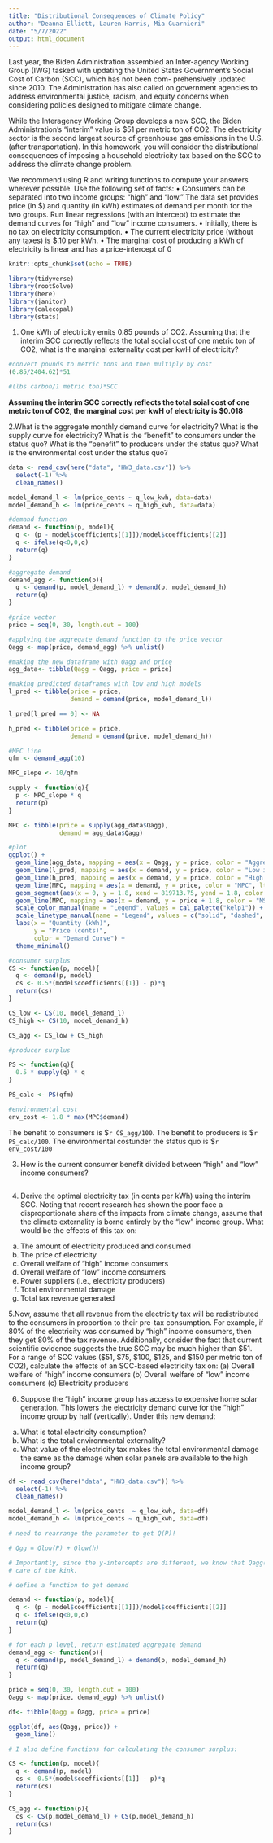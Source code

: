 ```yaml
---
title: "Distributional Consequences of Climate Policy"
author: "Deanna Elliott, Lauren Harris, Mia Guarnieri"
date: "5/7/2022"
output: html_document
---
```


Last year, the Biden Administration assembled an Inter-agency Working Group (IWG) tasked with
updating the United States Government’s Social Cost of Carbon (SCC), which has not been com-
prehensively updated since 2010. The Administration has also called on government agencies to
address environmental justice, racism, and equity concerns when considering policies designed to
mitigate climate change.

While the Interagency Working Group develops a new SCC, the Biden Administration’s “interim”
value is $51 per metric ton of CO2. The electricity sector is the second largest source of greenhouse
gas emissions in the U.S. (after transportation). In this homework, you will consider the distributional consequences of imposing a household electricity tax based on the SCC to address the climate
change problem.

We recommend using R and writing functions to compute your answers wherever possible.
Use the following set of facts:
• Consumers can be separated into two income groups: “high” and “low.” The data set provides
price (in $) and quantity (in kWh) estimates of demand per month for the two groups. Run
linear regressions (with an intercept) to estimate the demand curves for “high” and “low”
income consumers.
• Initially, there is no tax on electricity consumption.
• The current electricity price (without any taxes) is $.10 per kWh.
• The marginal cost of producing a kWh of electricity is linear and has a price-intercept of 0

```r
knitr::opts_chunk$set(echo = TRUE)

library(tidyverse)
library(rootSolve)
library(here)
library(janitor)
library(calecopal)
library(stats)
```

1. One kWh of electricity emits 0.85 pounds of CO2. Assuming that the interim SCC correctly reflects the total social cost of one metric ton of CO2, what is the marginal externality cost per kwH of electricity?

```r
#convert pounds to metric tons and then multiply by cost
(0.85/2404.62)*51

#(lbs carbon/1 metric ton)*SCC

```

**Assuming the interim SCC correctly reflects the total soial cost of one metric ton of CO2, the marginal cost per kwH of electricity is $0.018**

2.What is the aggregate monthly demand curve for electricity? What is the supply curve for electricity? What is the “benefit” to consumers under the status quo? What is the “benefit” to producers under the status quo? What is the environmental cost under the status quo?

```r
data <- read_csv(here("data", "HW3_data.csv")) %>% 
  select(-1) %>% 
  clean_names()

model_demand_l <- lm(price_cents ~ q_low_kwh, data=data)
model_demand_h <- lm(price_cents ~ q_high_kwh, data=data)

#demand function
demand <- function(p, model){
  q <- (p - model$coefficients[[1]])/model$coefficients[[2]]
  q <- ifelse(q<0,0,q)
  return(q)
}

#aggregate demand
demand_agg <- function(p){
  q <- demand(p, model_demand_l) + demand(p, model_demand_h)
  return(q)
}

#price vector
price = seq(0, 30, length.out = 100)

#applying the aggregate demand function to the price vector
Qagg <- map(price, demand_agg) %>% unlist()

#making the new dataframe with Qagg and price
agg_data<- tibble(Qagg = Qagg, price = price)

#making predicted dataframes with low and high models
l_pred <- tibble(price = price,
                 demand = demand(price, model_demand_l))

l_pred[l_pred == 0] <- NA

h_pred <- tibble(price = price,
                 demand = demand(price, model_demand_h))

#MPC line
qfm <- demand_agg(10)

MPC_slope <- 10/qfm

supply <- function(q){
  p <- MPC_slope * q
  return(p)
}

MPC <- tibble(price = supply(agg_data$Qagg),
              demand = agg_data$Qagg)

#plot
ggplot() +
  geom_line(agg_data, mapping = aes(x = Qagg, y = price, color = "Aggregate", lty = "Aggregate")) +
  geom_line(l_pred, mapping = aes(x = demand, y = price, color = "Low income", lty = "Low income")) +
  geom_line(h_pred, mapping = aes(x = demand, y = price, color = "High income", lty = "High income")) +
  geom_line(MPC, mapping = aes(x = demand, y = price, color = "MPC", lty = "MPC")) +
  geom_segment(aes(x = 0, y = 1.8, xend = 819713.75, yend = 1.8, color = "MEC", lty = "MEC")) +
  geom_line(MPC, mapping = aes(x = demand, y = price + 1.8, color = "MSC", lty = "MSC")) +
  scale_color_manual(name = "Legend", values = cal_palette("kelp1")) +
  scale_linetype_manual(name = "Legend", values = c("solid", "dashed", "dashed", "solid", "dotdash", "solid")) +
  labs(x = "Quantity (kWh)",
       y = "Price (cents)",
       color = "Demand Curve") + 
  theme_minimal()
```

```r
#consumer surplus
CS <- function(p, model){
  q <- demand(p, model)
  cs <- 0.5*(model$coefficients[[1]] - p)*q
  return(cs)
}

CS_low <- CS(10, model_demand_l)
CS_high <- CS(10, model_demand_h)

CS_agg <- CS_low + CS_high

#producer surplus

PS <- function(q){
  0.5 * supply(q) * q
}

PS_calc <- PS(qfm)

#environmental cost
env_cost <- 1.8 * max(MPC$demand)
```

The benefit to consumers is \$`r CS_agg/100`. The benefit to producers is \$`r PS_calc/100`. The environmental costunder the status quo is $`r env_cost/100`


3. How is the current consumer benefit divided between “high” and “low” income consumers?

```r

```

4. Derive the optimal electricity tax (in cents per kWh) using the interim SCC. Noting that recent research has shown the poor face a disproportionate share of the impacts from climate change, assume that the climate externality is borne entirely by the “low” income group. What would be the effects of this tax on:
(a) The amount of electricity produced and consumed
(b) The price of electricity
(c) Overall welfare of “high” income consumers
(d) Overall welfare of “low” income consumers
(e) Power suppliers (i.e., electricity producers)
(f) Total environmental damage
(g) Total tax revenue generated

5.Now, assume that all revenue from the electricity tax will be redistributed to the consumers in proportion to their pre-tax consumption. For example, if 80% of the electricity was consumed by “high” income consumers, then they get 80% of the tax revenue. Additionally, consider the fact that current scientific evidence suggests the true SCC may be much higher than \$51. For a range of SCC values (\$51, \$75, \$100, \$125, and $150 per metric ton of CO2), calculate the effects of an SCC-based electricity tax on:
(a) Overall welfare of “high” income consumers
(b) Overall welfare of “low” income consumers
(c) Electricity producers

6. Suppose the “high” income group has access to expensive home solar generation. This lowers the electricity demand curve for the “high” income group by half (vertically). Under this new demand:
(a) What is total electricity consumption?
(b) What is the total environmental externality?
(c) What value of the electricity tax makes the total environmental damage the same as the damage when solar panels are available to the high income group?

```r
df <- read_csv(here("data", "HW3_data.csv")) %>% 
  select(-1) %>% 
  clean_names()

model_demand_l <- lm(price_cents  ~ q_low_kwh, data=df)
model_demand_h <- lm(price_cents ~ q_high_kwh, data=df)

# need to rearrange the parameter to get Q(P)! 

# Qgg = Qlow(P) + Qlow(h) 

# Importantly, since the y-intercepts are different, we know that Qagg(P) will have a kink. I include an ifelse() statement to take
# care of the kink.

# define a function to get demand

demand <- function(p, model){
  q <- (p - model$coefficients[[1]])/model$coefficients[[2]]
  q <- ifelse(q<0,0,q)
  return(q)
}

# for each p level, return estimated aggregate demand
demand_agg <- function(p){
  q <- demand(p, model_demand_l) + demand(p, model_demand_h)
  return(q)
}

price = seq(0, 30, length.out = 100)
Qagg <- map(price, demand_agg) %>% unlist()

df<- tibble(Qagg = Qagg, price = price)

ggplot(df, aes(Qagg, price)) +
  geom_line()

# I also define functions for calculating the consumer surplus:

CS <- function(p, model){
  q <- demand(p, model)
  cs <- 0.5*(model$coefficients[[1]] - p)*q
  return(cs)
}

CS_agg <- function(p){
  cs <- CS(p,model_demand_l) + CS(p,model_demand_h)
  return(cs)
}
```

